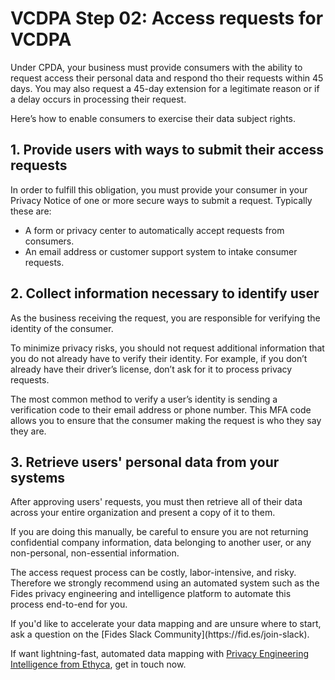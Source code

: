 
# VCDPA Step 02: Access requests for VCDPA

Under CPDA, your business must provide consumers with the ability to request access their personal data and respond tho their requests within 45 days. You may also request a 45-day extension for a legitimate reason or if a delay occurs in processing their request. 

Here’s how to enable consumers to exercise their data subject rights.

## 1. Provide users with ways to submit their access requests

In order to fulfill this obligation, you must provide your consumer in your Privacy Notice of one or more secure ways to submit a request. Typically these are:

- A form or privacy center to automatically accept requests from consumers.
- An email address or customer support system to intake consumer requests.

## 2. Collect information necessary to identify user

As the business receiving the request, you are responsible for verifying the identity of the consumer.

To minimize privacy risks, you should not request additional information that you do not already have to verify their identity. For example, if you don’t already have their driver’s license, don’t ask for it to process privacy requests.

The most common method to verify a user’s identity is sending a verification code to their email address or phone number. This MFA code allows you to ensure that the consumer making the request is who they say they are.

## 3. Retrieve users' personal data from your systems

After approving users' requests, you must then retrieve all of their data across your entire organization and present a copy of it to them. 

If you are doing this manually, be careful to ensure you are not returning confidential company information, data belonging to another user, or any non-personal, non-essential information.

The access request process can be costly, labor-intensive, and risky. Therefore we strongly recommend using an automated system such as the Fides privacy engineering and intelligence platform to automate this process end-to-end for you.


<Callout emoji="" type="info">
If you'd like to accelerate your data mapping and are unsure where to start, ask a question on the [Fides Slack Community](https://fid.es/join-slack).

If want lightning-fast, automated data mapping with [Privacy Engineering Intelligence from Ethyca](https://ethyca.com/book-demo), get in touch now.
</Callout>
